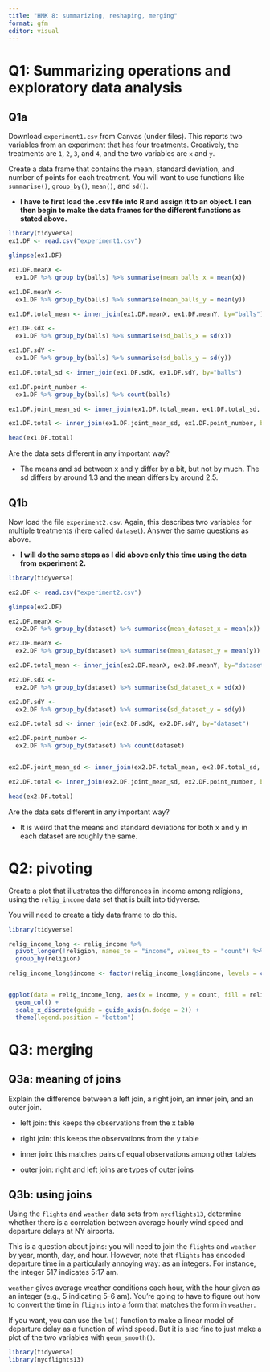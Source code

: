 ```yaml
---
title: "HMK 8: summarizing, reshaping, merging"
format: gfm
editor: visual
---
```


# Q1: Summarizing operations and exploratory data analysis

## Q1a

Download `experiment1.csv` from Canvas (under files). This reports two variables from an experiment that has four treatments. Creatively, the treatments are `1`, `2`, `3`, and `4`, and the two variables are `x` and `y`.

Create a data frame that contains the mean, standard deviation, and number of points for each treatment. You will want to use functions like `summarise()`, `group_by()`, `mean()`, and `sd()`.

-   **I have to first load the .csv file into R and assign it to an object. I can then begin to make the data frames for the different functions as stated above.**

```r
library(tidyverse)
ex1.DF <- read.csv("experiment1.csv")

glimpse(ex1.DF)

ex1.DF.meanX <- 
  ex1.DF %>% group_by(balls) %>% summarise(mean_balls_x = mean(x)) 

ex1.DF.meanY <- 
  ex1.DF %>% group_by(balls) %>% summarise(mean_balls_y = mean(y)) 

ex1.DF.total_mean <- inner_join(ex1.DF.meanX, ex1.DF.meanY, by="balls")

ex1.DF.sdX <-
  ex1.DF %>% group_by(balls) %>% summarise(sd_balls_x = sd(x))

ex1.DF.sdY <-
  ex1.DF %>% group_by(balls) %>% summarise(sd_balls_y = sd(y))

ex1.DF.total_sd <- inner_join(ex1.DF.sdX, ex1.DF.sdY, by="balls")

ex1.DF.point_number <-
  ex1.DF %>% group_by(balls) %>% count(balls)

ex1.DF.joint_mean_sd <- inner_join(ex1.DF.total_mean, ex1.DF.total_sd, by="balls")

ex1.DF.total <- inner_join(ex1.DF.joint_mean_sd, ex1.DF.point_number, by="balls")                                      

head(ex1.DF.total)
```

Are the data sets different in any important way?

-   The means and sd between x and y differ by a bit, but not by much. The sd differs by around 1.3 and the mean differs by around 2.5.

## Q1b

Now load the file `experiment2.csv`. Again, this describes two variables for multiple treatments (here called `dataset`). Answer the same questions as above.

-   **I will do the same steps as I did above only this time using the data from experiment 2.**

```r
library(tidyverse)

ex2.DF <- read.csv("experiment2.csv")

glimpse(ex2.DF)

ex2.DF.meanX <- 
  ex2.DF %>% group_by(dataset) %>% summarise(mean_dataset_x = mean(x)) 

ex2.DF.meanY <-     
  ex2.DF %>% group_by(dataset) %>% summarise(mean_dataset_y = mean(y)) 

ex2.DF.total_mean <- inner_join(ex2.DF.meanX, ex2.DF.meanY, by="dataset")

ex2.DF.sdX <-
  ex2.DF %>% group_by(dataset) %>% summarise(sd_dataset_x = sd(x))

ex2.DF.sdY <-
  ex2.DF %>% group_by(dataset) %>% summarise(sd_dataset_y = sd(y))

ex2.DF.total_sd <- inner_join(ex2.DF.sdX, ex2.DF.sdY, by="dataset")

ex2.DF.point_number <-
  ex2.DF %>% group_by(dataset) %>% count(dataset)


ex2.DF.joint_mean_sd <- inner_join(ex2.DF.total_mean, ex2.DF.total_sd, by="dataset")

ex2.DF.total <- inner_join(ex2.DF.joint_mean_sd, ex2.DF.point_number, by="dataset")                                      

head(ex2.DF.total)

```

Are the data sets different in any important way?

-   It is weird that the means and standard deviations for both x and y in each dataset are roughly the same.

# Q2: pivoting

Create a plot that illustrates the differences in income among religions, using the `relig_income` data set that is built into tidyverse.

You will need to create a tidy data frame to do this.

```r

library(tidyverse)

relig_income_long <- relig_income %>% 
  pivot_longer(!religion, names_to = "income", values_to = "count") %>%
  group_by(religion)

relig_income_long$income <- factor(relig_income_long$income, levels = c("<$10K", "$10-20k", "$20-30k", "$30-40k", "$40-50k", "$50-75k", "$75-100k", "$100-150k", ">150k", "Don't know/refused" ))


ggplot(data = relig_income_long, aes(x = income, y = count, fill = religion)) +
  geom_col() +
  scale_x_discrete(guide = guide_axis(n.dodge = 2)) + 
  theme(legend.position = "bottom")
```

# Q3: merging

## Q3a: meaning of joins

Explain the difference between a left join, a right join, an inner join, and an outer join.

-   left join: this keeps the observations from the x table

-   right join: this keeps the observations from the y table

-   inner join: this matches pairs of equal observations among other tables

-   outer join: right and left joins are types of outer joins

## Q3b: using joins

Using the `flights` and `weather` data sets from `nycflights13`, determine whether there is a correlation between average hourly wind speed and departure delays at NY airports.

This is a question about joins: you will need to join the `flights` and `weather` by year, month, day, and hour. However, note that `flights` has encoded departure time in a particularly annoying way: as an integers. For instance, the integer 517 indicates 5:17 am.

`weather` gives average weather conditions each hour, with the hour given as an integer (e.g., 5 indicating 5-6 am). You're going to have to figure out how to convert the time in `flights` into a form that matches the form in `weather`.

If you want, you can use the `lm()` function to make a linear model of departure delay as a function of wind speed. But it is also fine to just make a plot of the two variables with `geom_smooth()`.

```r
library(tidyverse)
library(nycflights13)
```
